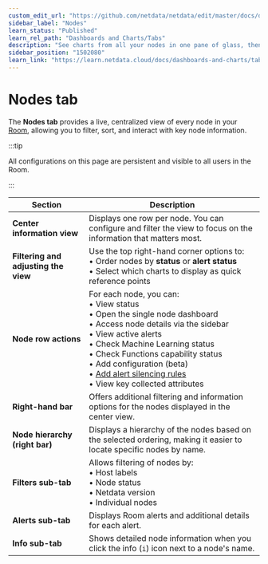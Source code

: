 ```yaml
---
custom_edit_url: "https://github.com/netdata/netdata/edit/master/docs/dashboards-and-charts/nodes-tab.md"
sidebar_label: "Nodes"
learn_status: "Published"
learn_rel_path: "Dashboards and Charts/Tabs"
description: "See charts from all your nodes in one pane of glass, then dive in to embedded dashboards for granular troubleshooting of ongoing issues."
sidebar_position: "1502080"
learn_link: "https://learn.netdata.cloud/docs/dashboards-and-charts/tabs/nodes"
---
```


# Nodes tab

The **Nodes tab** provides a live, centralized view of every node in your [Room](/docs/netdata-cloud/spaces-and-rooms#rooms), allowing you to filter, sort, and interact with key node information.

:::tip

All configurations on this page are persistent and visible to all users in the Room.

:::

| Section                              | Description                                                                                                                                                                                                                                                                                                                                                                                                                                                            |
|--------------------------------------|------------------------------------------------------------------------------------------------------------------------------------------------------------------------------------------------------------------------------------------------------------------------------------------------------------------------------------------------------------------------------------------------------------------------------------------------------------------------|
| **Center information view**          | Displays one row per node. You can configure and filter the view to focus on the information that matters most.                                                                                                                                                                                                                                                                                                                                                        |
| **Filtering and adjusting the view** | Use the top right-hand corner options to: <br/>• Order nodes by **status** or **alert status** <br/>• Select which charts to display as quick reference points                                                                                                                                                                                                                                                                                                         |
| **Node row actions**                 | For each node, you can: <br/>• View status <br/>• Open the single node dashboard <br/>• Access node details via the sidebar <br/>• View active alerts <br/>• Check Machine Learning status <br/>• Check Functions capability status <br/>• Add configuration (beta) <br/>• [Add alert silencing rules](/docs/alerts-&-notifications/notifications/centralized-cloud-notifications/manage-alert-notification-silencing-rules) <br/>• View key collected attributes |
| **Right-hand bar**                   | Offers additional filtering and information options for the nodes displayed in the center view.                                                                                                                                                                                                                                                                                                                                                                        |
| **Node hierarchy (right bar)**       | Displays a hierarchy of the nodes based on the selected ordering, making it easier to locate specific nodes by name.                                                                                                                                                                                                                                                                                                                                                   |
| **Filters sub-tab**                  | Allows filtering of nodes by: <br/>• Host labels <br/>• Node status <br/>• Netdata version <br/>• Individual nodes                                                                                                                                                                                                                                                                                                                                                     |
| **Alerts sub-tab**                   | Displays Room alerts and additional details for each alert.                                                                                                                                                                                                                                                                                                                                                                                                            |
| **Info sub-tab**                     | Shows detailed node information when you click the info (`i`) icon next to a node's name.                                                                                                                                                                                                                                                                                                                                                                              |
